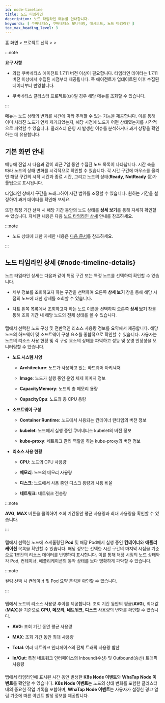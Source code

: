 ```yaml
---
id: node-timeline
title: 노드 타임라인
description: 노드 타임라인 메뉴를 안내합니다.
keywords: [ 쿠버네티스, 쿠버네티스 모니터링, 대시보드, 노드 타임라인 ]
toc_max_heading_level: 3 
---
```


홈 화면 &gt; 프로젝트 선택 &gt; <Cmdname sid="side_node" className="uitext" /> &gt; <Cmdname sid="side_nodeTimeline" className="uitext" />

:::note 

**요구 사항**

* 와탭 쿠버네티스 에이전트 1.7.11 버전 이상이 필요합니다. 타임라인 데이터는 1.7.11 버전 이상에서 수집된 시점부터 제공됩니다. 즉 에이전트가 업데이트된 이후 수집된 데이터부터 반영합니다.

* 쿠버네티스 클러스터 프로젝트(<code class='my'>CP</code>)일 경우 해당 메뉴를 조회할 수 있습니다.

:::


<Cmdname sid="side_nodeTimeline" className="uitext" /> 메뉴는 노드 상태의 변화를 시간에 따라 추적할 수 있는 기능을 제공합니다. 이를 통해 이미 사라진 노드가 언제 제거되었는지, 해당 시점에 노드가 어떤 상태였는지를 시각적으로 파악할 수 있습니다. 클러스터 운영 시 발생한 이슈를 분석하거나 과거 상황을 확인하는 데 유용합니다.

## 기본 화면 안내 

<Cmdname sid="side_nodeTimeline" className="uitext" /> 메뉴에 진입 시 다음과 같이 최근 7일 동안 수집된 노드 목록이 나타납니다. 시간 축을 따라 노드의 상태 변화를 시각적으로 확인할 수 있습니다. 각 시간 구간에 마우스를 올리면 해당 구간의 시작 시간과 종료 시간, 그리고 노드의 상태(**Ready**, **NotReady** 등)가 툴팁으로 표시됩니다.

<ImgLang img='k8s-node-timeline.png' />

타임라인 상에서 구간을 드래그하여 시간 범위를 조정할 수 있습니다. 원하는 기간을 설정하여 과거 데이터를 확인해 보세요. 

<ImgLang img='k8s-node-timeline-drag.png' />

또한 특정 기간 선택 시 해당 기간 동안의 노드 상태를 **상세 보기**를 통해 자세히 확인할 수 있습니다. 자세한 내용은 다음 [노드 타임라인 상세](#node-timeline-details) 안내를 참조하세요. 

:::note 

* 노드 상태에 대한 자세한 내용은 [다음 문서](https://kubernetes.io/docs/concepts/architecture/nodes/#node-status)를 참조하세요. 

:::

## 노드 타임라인 상세 {#node-timeline-details}

노드 타임라인 상세는 다음과 같이 특정 구간 또는 특정 노드를 선택하여 확인할 수 있습니다. 

<ImgLang img='k8s-node-timeline-stage.png' />

* 세부 정보를 조회하고자 하는 구간을 선택하여 오른쪽 **상세 보기** 창을 통해 해당 시점의 노드에 대한 상세를 조회할 수 있습니다. 

* 차트 왼쪽 목록에서 조회하고자 하는 노드 이름을 선택하여 오른쪽 **상세 보기** 창을 통해 조회 기간 내 해당 노드의 전체 상태를 볼 수 있습니다. 


### <Cmdname sid="TTL08441" className="uitext" type="node" /> 

<Cmdname sid="TTL08441" className="uitext" type="node" /> 탭에서 선택한 노드 구성 및 전반적인 리소스 사용량 정보를 요약해서 제공합니다. 해당 노드의 하드웨어 및 소프트웨어 구성 요소를 종합적으로 확인할 수 있습니다. 사용자는 노드의 리소스 사용 현황 및 각 구성 요소의 상태를 파악하고 성능 및 운영 안정성을 모니터링할 수 있습니다. 

<ImgLang img='k8s-node-timeline-config.png' /> 

* **노드 시스템 사양**

	* **Architecture**: 노드가 사용하고 있는 하드웨어 아키텍처

	* **Image**: 노드가 실행 중인 운영 체제 이미지 정보

	* **CapacityMemory**: 노드의 총 메모리 용량

	* **CapacityCpu**: 노드의 총 CPU 용량

* **소프트웨어 구성** 

	* **Container Runtime**: 노드에서 사용되는 컨테이너 런타임의 버전 정보 
	
  * **kubelet**: 노드에서 실행 중인 쿠버네티스 kubelet의 버전 정보 
	
  * **kube-proxy**: 네트워크 관리 역할을 하는 kube-proxy의 버전 정보 

* **리소스 사용 현황** 

	* **CPU**: 노드의 CPU 사용량

	* **메모리**: 노드의 메모리 사용량

	* **디스크**: 노드에서 사용 중인 디스크 용량과 사용 비율

	* **네트워크**: 네트워크 전송량 

:::note 

**AVG**, **MAX** 버튼을 클릭하여 조회 기간동안 평균 사용량과 최대 사용량을 확인할 수 있습니다.

:::


### <Cmdname sid="resource" className="uitext" />

<Cmdname sid="resource" className="uitext" /> 탭에서 선택한 노드에 스케줄링된 **Pod** 및 해당 Pod에서 실행 중인 **컨테이너**와 **애플리케이션** 목록을 확인할 수 있습니다. 해당 정보는 선택한 시간 구간의 마지막 시점을 기준으로 1분간의 리소스 데이터를 반영하여 표시합니다. 이를 통해 해당 시점의 노드 상태와 각 Pod, 컨테이너, 애플리케이션의 동작 상태를 보다 명확하게 파악할 수 있습니다.

<ImgLang img='k8s-node-timeline-resource.png' /> 

:::note 

<Cmdname sid="overview" className="uitext" /> 컬럼 선택 시 컨테이너 및 Pod 요약 분석을 확인할 수 있습니다. 

:::

### <Cmdname sid="metrics" className="uitext" />

<Cmdname sid="metrics" className="uitext" /> 탭에서 노드의 리소스 사용량 추이를 제공합니다. 조회 기간 동안의 평균(**AVG**), 최대값(**MAX**)을 기준으로 **CPU**, **메모리**, **네트워크**, **디스크** 사용량의 변화를 확인할 수 있습니다. 

<ImgLang img='k8s-node-timeline-metrics.png' /> 

* **AVG**: 조회 기간 동안 평균 사용량

* **MAX**: 조회 기간 동안 최대 사용량

* **Total**: 여러 네트워크 인터페이스의 전체 트래픽 사용량 합산

* **In/Out**: 특정 네트워크 인터페이스의 Inbound(수신) 및 Outbound(송신) 트래픽 사용량

### <Cmdname sid="event" className="uitext" />

<Cmdname sid="event" className="uitext" /> 탭에서 타임라인에 표시된 시간 동안 발생한 **K8s Node 이벤트**와 **WhaTap Node 이벤트**를 확인할 수 있습니다. **K8s Node 이벤트**는 노드의 상태 변화를 포함한 클러스터 내의 중요한 작업 기록을 포함하며, **WhaTap Node 이벤트**는 사용자가 설정한 경고 알림 기준에 따른 이벤트 발생 정보를 제공합니다. 

<ImgLang img='k8s-node-timeline-event.png' /> 
